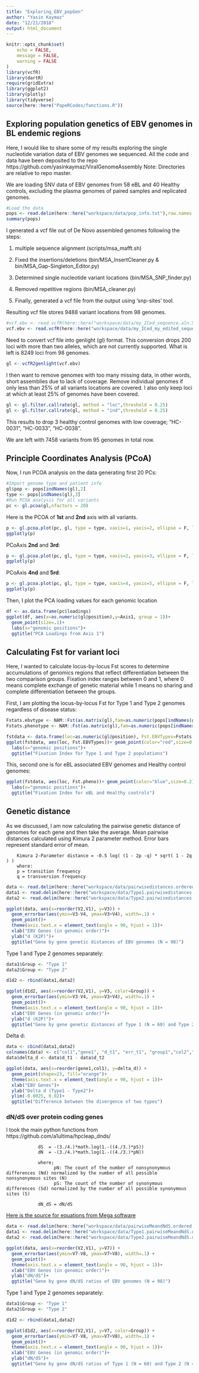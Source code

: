 ```yaml
---
title: "Exploring_EBV_popGen"
author: "Yasin Kaymaz"
date: "12/21/2018"
output: html_document
---
```


```r
knitr::opts_chunk$set(
	echo = FALSE,
	message = FALSE,
	warning = FALSE
)
library(vcfR)
library(dartR)
require(gridExtra)
library(ggplot2)
library(plotly)
library(tidyverse)
source(here::here("PapeRCodes/functions.R"))
```

## Exploring population genetics of EBV genomes in BL endemic regions
Here, I would like to share some of my results exploring the single nucleotide variation data of EBV genomes we sequenced. 
All the code and data have been deposited to the repo https://github.com/yasinkaymaz/ViralGenomeAssembly
Note: Directories are relative to repo master.

We are loading SNV data of EBV genomes from 58 eBL and 40 Healthy controls, excluding the plasma genomes of paired samples and replicated genomes.

```r
#Load the data
pops <- read.delim(here::here("workspace/data/pop_info.txt"),row.names = 1, header = T)
summary(pops)
```

I generated a vcf file out of De Novo assembled genomes following the steps:

  1)  multiple sequence alignment (scripts/msa_mafft.sh)
  
  2)  Fixed the insertions/deletions (bin/MSA_InsertCleaner.py & bin/MSA_Gap-Singleton_Editor.py)
  
  3)  Determined single nucleotide variant locations (bin/MSA_SNP_finder.py)
  
  4)  Removed repetitive regions (bin/MSA_cleaner.py)
  
  5)  Finally, generated a vcf file from the output using 'snp-sites' tool.
  
Resulting vcf file stores 9488 variant locations from 98 genomes. 

```r
#vcf.ebv <- read.vcfR(here::here("workspace/data/my_ICed_sequence.aln.Sub_for_Assoc_modified.vcf"))
vcf.ebv <- read.vcfR(here::here("workspace/data/my_ICed_my_edited_sequence.aln.IDreplaced.OnlyIndividuals-MinusCellLines_sub_modified_repeatFiltered.vcf"))
```

Need to convert vcf file into genlight (gl) format. This conversion drops 200 loci with more than two alleles, which are not currently supported. What is left is 8249 loci from 98 genomes.

```r
gl <- vcfR2genlight(vcf.ebv)
```

I then want to remove genomes with too many missing data, in other words, short assemblies due to lack of coverage. Remove individual genomes if only less than 25% of all variants locations are covered.
I also only keep loci at which at least 25% of genomes have been covered. 

```r
gl <- gl.filter.callrate(gl, method = "loc",threshold = 0.25)
gl <- gl.filter.callrate(gl, method = "ind",threshold = 0.25)
```

This results to drop 3 healthy control genomes with low coverage; "HC-0031", "HC-0033", "HC-0038".

We are left with 7458 variants from 95 genomes in total now.

## Principle Coordinates Analysis (PCoA)

Now, I run PCOA analysis on the data generating first 20 PCs:

```r
#Import genome type and patient info
gl$pop <- pops[indNames(gl),2]
type <- pops[indNames(gl),3]
#Run PCOA analysis for all variants
pc <- gl.pcoa(gl,nfactors = 20)
```

Here is the PCOA of **1st** and **2nd** axis with all variants.
```r
p <- gl.pcoa.plot(pc, gl, type = type, xaxis=1, yaxis=2, ellipse = F, labels = "pop", title = "for All variants")
ggplotly(p)
```

PCoAxis **2nd** and **3rd**:

```r
p <- gl.pcoa.plot(pc, gl, type = type, xaxis=2, yaxis=3, ellipse = F, labels = "pop", title = "for All variants")
ggplotly(p)
```

PCoAxis **4nd** and **5rd**:

```r
p <- gl.pcoa.plot(pc, gl, type = type, xaxis=4, yaxis=5, ellipse = F, labels = "pop", title = "for All variants")
ggplotly(p)
```


Then, I plot the PCA loading values for each genomic location

```r
df <- as.data.frame(pc$loadings)
ggplot(df, aes(x=as.numeric(gl@position),y=Axis1, group = 1))+
  geom_point(size=.1)+
  labs(x="genomic positions")+
  ggtitle("PCA Loadings from Axis 1")
```




## Calculating Fst for variant loci

Here, I wanted to calculate locus-by-locus Fst scores to determine accumulations of genomics regions that reflect differentiation between the two comparison groups. Fixation index ranges between 0 and 1, where 0 means complete exchange of genetic material while 1 means no sharing and complete differentiation between the groups. 

First, I am plotting the locus-by-locus Fst for Type 1 and Type 2 genomes regardless of disease status:

```r
Fstats.ebvtype <- NAM::Fst(as.matrix(gl),fam=as.numeric(pops[indNames(gl),]$EBV_Type) )
Fstats.phenotype <- NAM::Fst(as.matrix(gl),fam=as.numeric(pops[indNames(gl),]$Condition) )

fstdata <- data.frame(loc=as.numeric(gl@position), Fst.EBVTypes=Fstats.ebvtype$fst, Fst.pheno = Fstats.phenotype$fst )
ggplot(fstdata, aes(loc, Fst.EBVTypes))+ geom_point(color="red",size=0.2) + ylim(0,1) +
  labs(x="genomic positions")+
  ggtitle("Fixation Index for Type 1 and Type 2 populations")

```

This, second one is for eBL associated EBV genomes and Healthy control genomes:

```r

ggplot(fstdata, aes(loc, Fst.pheno))+ geom_point(color="blue",size=0.2) + ylim(0,1)+
  labs(x="genomic positions")+
  ggtitle("Fixation Index for eBL and Healthy controls")

```


## Genetic distance

As we discussed, I am now calculating the pairwise genetic distance of genomes for each gene and then take the average.
Mean pairwise distances calculated using Kimura 2 parameter method. Error bars represent standard error of mean. 

        Kimura 2-Parameter distance = -0.5 log( (1 - 2p -q) * sqrt( 1 - 2q ) )
        where:
        p = transition frequency
        q = transversion frequency
  

```r

data <- read.delim(here::here("workspace/data/pairwisedistances.ordered.txt"),header=F)
data1 <- read.delim(here::here("workspace/data/Type1.pairwisedistances.ordered.txt"),header=F)
data2 <- read.delim(here::here("workspace/data/Type2.pairwisedistances.ordered.txt"),header=F)

ggplot(data, aes(x=reorder(V2,V1), y=V3)) + 
  geom_errorbar(aes(ymin=V3-V4, ymax=V3+V4), width=.1) +
  geom_point()+ 
  theme(axis.text.x = element_text(angle = 90, hjust = 1))+
  xlab("EBV Genes (in genomic order)")+
  ylab("d (K2P)")+
  ggtitle("Gene by gene genetic distances of EBV genomes (N = 98)")

```

Type 1 and Type 2 genomes separately:

```r
data1$Group <- "Type 1"
data2$Group <- "Type 2"

d1d2 <- rbind(data1,data2)

ggplot(d1d2, aes(x=reorder(V2,V1), y=V3, color=Group)) + 
  geom_errorbar(aes(ymin=V3-V4, ymax=V3+V4), width=.1) +
  geom_point()+ 
  theme(axis.text.x = element_text(angle = 90, hjust = 1))+
  xlab("EBV Genes (in genomic order)")+
  ylab("d (K2P)")+
  ggtitle("Gene by gene genetic distances of Type 1 (N = 60) and Type 2 (N = 35) EBV genomes")


```


Delta d:

```r

data <- cbind(data1,data2)
colnames(data) <- c("col1","gene1", "d_t1", "err_t1", "group1","col2","gene2", "d_t2", "err_t2", "group2")
data$delta_d <- data$d_t1 - data$d_t2

ggplot(data, aes(x=reorder(gene1,col1), y=delta_d)) +
  geom_point(shape=23, fill="orange")+ 
  theme(axis.text.x = element_text(angle = 90, hjust = 1))+
  xlab("EBV Genes")+
  ylab("Delta d (Type1 - Type2")+
  ylim(-0.0025, 0.02)+
  ggtitle("Difference between the divergence of two types")

```


### dN/dS over protein coding genes

I took the main python functions from https://github.com/a1ultima/hpcleap_dnds/

                dS  = -(3./4.)*math.log(1.-((4./3.)*pS))
                dN  = -(3./4.)*math.log(1.-((4./3.)*pN))
                
                where; 
                      pN: The count of the number of nonsynonymous differences (Nd) normalized by the number of all possible nonsynonymous sites (N)
                      pS: The count of the number of synonymous differences (Sd) normalized by the number of all possible synonymous sites (S)
                      
                dN_dS = dN/dS


[Here is the source for equations from Mega software](https://www.megasoftware.net/mega4/WebHelp/part_iv___evolutionary_analysis/computing_evolutionary_distances/distance_models/synonymouse_and_nonsynonymous_substitution_models/hc_nei_gojobori_method.htm)


```r

data <- read.delim(here::here("workspace/data/pairwiseMeandNdS.ordered.txt"),header=F)
data1 <- read.delim(here::here("workspace/data/Type1.pairwiseMeandNdS.ordered.txt"),header=F)
data2 <- read.delim(here::here("workspace/data/Type2.pairwiseMeandNdS.ordered.txt"),header=F)

ggplot(data, aes(x=reorder(V2,V1), y=V7)) + 
  geom_errorbar(aes(ymin=V7-V8, ymax=V7+V8), width=.1) +
  geom_point()+ 
  theme(axis.text.x = element_text(angle = 90, hjust = 1))+
  xlab("EBV Genes (in genomic order)")+
  ylab("dN/dS")+
  ggtitle("Gene by gene dN/dS ratios of EBV genomes (N = 98)")


```

Type 1 and Type 2 genomes separately:

```r
data1$Group <- "Type 1"
data2$Group <- "Type 2"

d1d2 <- rbind(data1,data2)

ggplot(d1d2, aes(x=reorder(V2,V1), y=V7, color=Group)) + 
  geom_errorbar(aes(ymin=V7-V8, ymax=V7+V8), width=.1) +
  geom_point()+ 
  theme(axis.text.x = element_text(angle = 90, hjust = 1))+
  xlab("EBV Genes (in genomic order)")+
  ylab("dN/dS")+
  ggtitle("Gene by gene dN/dS ratios of Type 1 (N = 60) and Type 2 (N = 35) EBV genomes")+ scale_color_manual(values=c( "#E69F00", "#56B4E9"))

```


